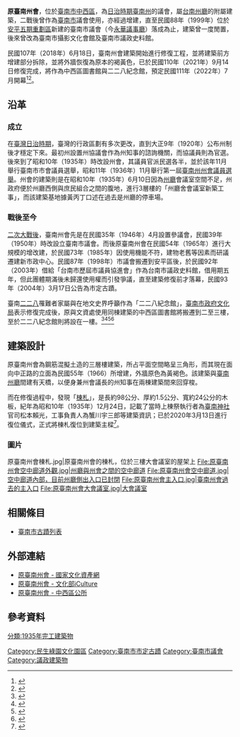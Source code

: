 {{tw monument
|name=原臺南州會
|formername=臺南州會<br>臺南市議會<br>臺南市攝影文化會館<br>臺南市議政史料館
|image=2021年10月台南州會.jpg
|imagename=修復完成的的原臺南州會
{{Infobox mapframe|tyep=shape|zoom=15|frame-width=280}}
|othername=
|formalname=
|level=直轄市定古蹟
|class=公共建築
|time={{JPN}}昭和十年（1935年）後
|location={{TWN}}臺南市中西區中正路3號
|coordinates = {{Coord|22.992051070133954|120.2037818454311|type:landmark|display=it}}
|open=
|cost=
|website=
|reg_url =https://nchdb.boch.gov.tw/assets/advanceSearch/monument/20040317000001
|date=民國93年（2004年）3月16日
}}
'''原臺南州會'''，位於[[臺南市|臺南市]][[中西區_(臺灣)|中西區]]，為[[臺灣日治時期|日治時期]][[臺南州|臺南州]]的議會，屬[[原臺南州廳|台南州廳]]的附屬建築，二戰後曾作為[[臺南市_(省轄市)|臺南市]]議會使用，亦經過增建，直至民國88年（1999年）位於[[安平區|安平]][[臺南市第五期市地重劃區|五期重劃區]]新建的臺南市議會（今[[臺南市議會|永華議事廳]]）落成為止，建築曾一度閒置，後來曾改為臺南市攝影文化會館及臺南市議政史料館{{r|傅}}。

民國107年（2018年）6月18日，臺南州會建築開始進行修復工程，並將建築前方增建部分拆除，並將外牆恢復為原本的褐黃色，已於民國110年（2021年）9月14日修復完成，將作為中西區圖書館與二二八紀念館，預定民國111年（2022年）7月開幕{{r|洪}}<ref>{{Cite web |url=https://www.chinatimes.com/newspapers/20220227000387-260107?chdtv |title=台南228事件紀念館 落腳原台南州會 |access-date=2022-05-05 |archive-date=2022-05-05 |archive-url=https://web.archive.org/web/20220505074139/https://www.chinatimes.com/newspapers/20220227000387-260107?chdtv }}</ref><ref>{{Cite web |url=https://news.ltn.com.tw/news/life/breakingnews/3842139 |title=台南228紀念館7月開館 「正義與勇氣之路起點」紀念碑先登場 |access-date=2022-03-21 |archive-date=2022-03-21 |archive-url=https://web.archive.org/web/20220321085516/https://news.ltn.com.tw/news/life/breakingnews/3842139 |dead-url=no }}</ref>。

== 沿革 ==
{{Multiple image
|align=left
|direction = vertical
|width = 220
|image1 = 原臺南州會02.JPG
|caption1 =<center>中正路立面增建前的樣貌，攝於1950年代。</center>
|image2 =原台南州會.JPG
|caption2 =<center>原建築前方增建外觀，攝於2010年。已於2019年6月拆除。</center>
}}
=== 成立 ===
在[[臺灣日治時期|臺灣日治時期]]，臺灣的行政區劃有多次更改，直到大正9年（1920年）公布州制後才穩定下來{{r|傅}}。最初州設置州協議會作為州知事的諮詢機關，而協議員則為官選{{r|傅}}。後來到了昭和10年（1935年）時改設州會，其議員官派民選各半，並於該年11月舉行臺南市市會議員選舉，昭和11年（1936年）11月舉行第一屆[[臺南州|臺南州]][[1936年臺灣州會議員選舉#臺南州|州會議員選舉]]{{r|傅}}。州會的建築則是在昭和10年（1935年）6月10日因為[[原臺南州廳|州廳]]會議室空間不足，州政府便於州廳西側與庶民組合之間的腹地，進行3層樓的「州廳舍會議室新築工事」{{r|文}}，而該建築基地據黃丙丁口述在過去是州廳的停車場{{r|生|page=36}}。

=== 戰後至今===
[[台灣戰後時期|二次大戰後]]，臺南州會先是在民國35年（1946年）4月設置參議會，民國39年（1950年）時改設立臺南市議會{{r|傅}}{{r|文}}。而後原臺南州會在民國54年（1965年）進行大規模的增改建，於民國73年（1985年）因使用機能不符，建物老舊等因素而研議遷建新市政中心{{r|文}}。民國87年（1998年）市議會搬遷到安平區後，於民國92年（2003年）借給「台南市歷屆市議員協進會」作為台南市議政史料館，借用期五年，但此團體期滿後未歸還使用權而引發爭議，直至建築修復前才落幕，民國93年（2004年）3月17日公告為市定古蹟{{r|文}}。

臺南[[二二八|二二八]]罹難者家屬與在地文史界呼籲作為「二二八紀念館」，[[臺南市政府文化局|臺南市政府文化局]]表示修復完成後，原與文資處使用同棟建築的中西區圖書館將搬遷到二至三樓，至於二二八紀念館則將設在一樓。<ref>{{Cite web|url=https://opinion.udn.com/opinion/story/122177/5874999|title=〈我們的城市樣貌與記憶：南都天光——台南州會修復案〉|accessdate=2021-11-25|author=嗚人堂|date=2021-11-09|publisher=|language=zh-tw|archive-date=2022-03-07|archive-url=https://web.archive.org/web/20220307060906/https://opinion.udn.com/opinion/story/122177/5874999|dead-url=no}}</ref><ref>{{Cite web|url=https://news.ltn.com.tw/news/life/breakingnews/3671866|title=〈原台南州會歷時3年修復完成 內部樣貌首曝光〉|accessdate=2021-11-25|author=自由時報|date=2021-09-14|publisher=|language=zh-tw|archive-date=2021-11-25|archive-url=https://web.archive.org/web/20211125053039/https://news.ltn.com.tw/news/life/breakingnews/3671866|dead-url=no}}</ref><ref>{{Cite web|url=https://news.ltn.com.tw/news/life/paper/1472815|title=〈原台南州會修復完工 9月18日首度開放〉|accessdate=2021-11-25|author=自由時報|date=2021-09-15|publisher=|language=zh-tw|archive-date=2021-11-25|archive-url=https://web.archive.org/web/20211125053043/https://news.ltn.com.tw/news/life/paper/1472815|dead-url=no}}</ref><ref>{{cite news |url=https://news.ltn.com.tw/news/life/paper/1436427 |title=《台南》市定古蹟原台南州會 將闢228紀念館 |work=自由時報 |author=劉婉君 |date=2021-03-12 |accessdate=2021-04-11 |archive-date=2021-04-11 |archive-url=https://web.archive.org/web/20210411083858/https://news.ltn.com.tw/news/life/paper/1436427 |dead-url=no }}</ref>

== 建築設計 ==
原臺南州會為鋼筋混擬土造的三層樓建築，所占平面空間略呈三角形，而其現在面向中正路的立面為民國55年（1966）所增建{{r|傅}}，外牆原色為黃褐色。該建築與[[原臺南州廳|臺南州廳]]間建有天橋，以便身兼州會議長的州知事在兩棟建築間來回{{r|傅}}穿梭。

而在修復過程中，發現「[[棟札|棟札]]」，是長約98公分、厚約1.5公分、寬約24公分的木板，紀年為昭和10年（1935年）12月24日，記載了當時上棟祭執行者為[[臺南神社|臺南神社]]官司松本賴光，工事負責人為蟹川宇三郎等建築資訊；已於2020年3月13日進行復位儀式，正式將棟札復位到建築主樑<ref>{{cite web |title=直轄市定古蹟原臺南州會修復工程棟扎復位 |url=http://tmach-culture.tainan.gov.tw/page.asp?mainid={07D4CFA5-5D1E-4C9D-8016-6E755049F6AC} |website=臺南市文化資產管理處 |accessdate=2020-03-21 |date=2015-08-06}}</ref>。

=== 圖片 ===
<gallery mode="packed" heights="180">
原臺南州會棟札.jpg|原臺南州會的棟札，位於三樓大會議室的屋架上
File:原臺南州會空中廊道外觀.jpg|州廳與州會之間的空中廊道
File:原臺南州會空中廊道.jpg|空中廊道內部，目前州廳側出入口已封閉
File:原臺南州會主入口.jpg|臺南州會過去的主入口
File:原臺南州會大會議室.jpg|大會議室
</gallery>

== 相關條目 ==
*[[臺南市古蹟列表|臺南市古蹟列表]]
== 外部連結 ==
*[https://nchdb.boch.gov.tw/assets/overview/monument/20040317000001 原臺南州會 - 國家文化資產網] {{Wayback|url=https://nchdb.boch.gov.tw/assets/overview/monument/20040317000001 |date=20180203064634 }}
*[https://cloud.culture.tw/frontsite/inquiry/emapInquiryAction.do?method=showEmapDetail&indexId=45140 原臺南州會 - 文化部iCulture] {{Wayback|url=https://cloud.culture.tw/frontsite/inquiry/emapInquiryAction.do?method=showEmapDetail&indexId=45140 |date=20211125052114 }}
*[https://web.tainan.gov.tw/tnwcdo/News_Content.aspx?n=20016&s=7169516 原臺南州會 - 中西區公所] {{Wayback|url=https://web.tainan.gov.tw/tnwcdo/News_Content.aspx?n=20016&s=7169516 |date=20211125052243 }}

== 參考資料 ==
{{Wikinews|臺南攝影文化會館何去何從？}}
{{reflist|refs=
<ref name="傅">{{cite book|author=[[傅朝卿|傅朝卿]] |title=台南市古蹟與歷史建築總覽 |publisher=台灣建築與文化資產出版社 |location=台南市 |isbn=957-30880-4-5 |pages=225頁|date=2001年11月}}</ref>
<ref name="文">{{cite web |url=https://nchdb.boch.gov.tw/assets/advanceSearch/monument/20040317000001 |title=原臺南州會 |publisher=文化部文化資產局 |accessdate=}}</ref>
<ref name="生">{{cite book|author=張玉璜、杜昭賢、王玟蘐 執行編輯 |title=《舊台南州廳建築生命史筆記書》|publisher=國立文化資產保存中心籌備處 |isbn=957-02-1818-5 |date=1988年6月}}</ref>
<ref name="洪">{{cite news |author=洪瑞琴 |title=「原台南州會」修復後 文化局︰成立新圖書館加入228史料專區 |url=https://news.ltn.com.tw/news/life/breakingnews/3080860 |accessdate=2020-03-21 |work=自由電子報 |date=2020-02-26 |language=zh-TW}}</ref>
}}

{{commons category|Old Tainan Prefecture Council}}

{{臺南市古蹟}}
{{台灣直轄市定古蹟}}
[[Category:民生綠園文化園區|Category:民生綠園文化園區]]
[[Category:臺南市市定古蹟|Category:臺南市市定古蹟]]
[[分類:1935年完工建築物|分類:1935年完工建築物]]
[[Category:臺南市議會|Category:臺南市議會]]
[[Category:議政建築物|Category:議政建築物]]